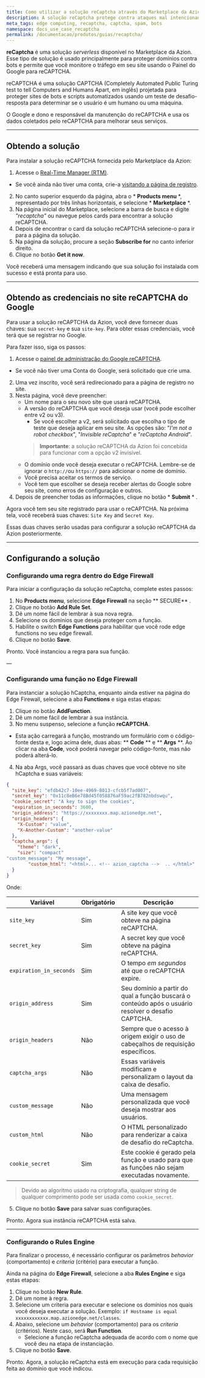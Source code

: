```yaml
---
title: Como utilizar a solução reCaptcha através do Marketplace da Azion
description: A solução reCaptcha protege contra ataques mal intencionados de bots, SPAM e outros.
meta_tags: edge computing, recaptcha, captcha, spam, bots
namespace: docs_use_case_recaptcha
permalink: /documentacao/produtos/guias/recaptcha/
---
```


**reCaptcha** é uma solução *serverless* disponível no Marketplace da Azion. Esse tipo de solução é usado principalmente para proteger domínios contra bots e permite que você monitore o tráfego em seu site usando o Painel do Google para reCAPTCHA.

reCAPTCHA é uma solução CAPTCHA (Completely Automated Public Turing test to tell Computers and Humans Apart, em inglês) projetada para proteger sites de bots e scripts automatizados usando um teste de desafio-resposta para determinar se o usuário é um humano ou uma máquina.

O Google e dono e responsável da manutenção do reCAPTCHA e usa os dados coletados pelo reCAPTCHA para melhorar seus serviços.

---

## Obtendo a solução

Para instalar a solução reCAPTCHA fornecida pelo Marketplace da Azion:

1. Acesse o [Real-Time Manager (RTM)](https://manager.azion.com/).
- Se você ainda não tiver uma conta, crie-a [visitando a página de registro](https://manager.azion.com/signup/).
2. No canto superior esquerdo da página, abra o * **Products menu** *, representado por três linhas horizontais, e selecione * **Marketplace** *.
3. Na página inicial do Marketplace, selecione a barra de busca e digite *"recaptcha"* ou navegue pelos cards para encontrar a solução reCAPTCHA.
4. Depois de encontrar o card da solução reCAPTCHA selecione-o para ir para a página da solução.
5. Na página da solução, procure a seção **Subscribe for** no canto inferior direito.
6. Clique no botão **Get it now**.

Você receberá uma mensagem indicando que sua solução foi instalada com sucesso e está pronta para uso.

---

## Obtendo as credenciais no site reCAPTCHA do Google

Para usar a solução reCAPTCHA da Azion, você deve fornecer duas chaves: sua `secret-key` e sua `site-key`. Para obter essas credenciais, você terá que se registrar no Google.

Para fazer isso, siga os passos:

1. Acesse o [painel de administração do Google reCAPTCHA](https://developers.google.com/recaptcha).
- Se você não tiver uma Conta do Google, será solicitado que crie uma.
2. Uma vez inscrito, você será redirecionado para a página de registro no site.
3. Nesta página, você deve preencher:
   - Um nome para o seu novo site que usará reCAPTCHA.
   - A versão do reCAPTCHA que você deseja usar (você pode escolher entre v2 ou v3).
      - Se você escolher a v2, será solicitado que escolha o tipo de teste que deseja aplicar em seu site. As opções são: "*I'm not a robot checkbox*", "*Invisible reCaptcha*" e "*reCaptcha Android*".
      > **Importante**: a solução reCAPTCHA da Azion foi concebida para funcionar com a opção v2 invisível.
   - O domínio onde você deseja executar o reCAPTCHA. Lembre-se de ignorar o `http://`ou `https://` para adicionar o nome de domínio.
   - Você precisa aceitar os termos de serviço.
   - Você tem que escolher se deseja receber alertas do Google sobre seu site, como erros de configuração e outros.
4. Depois de preencher todas as informações, clique no botão * **Submit** * .

Agora você tem seu site registrado para usar o reCAPTCHA. Na próxima tela, você receberá suas chaves: `Site Key` and `Secret Key`.

Essas duas chaves serão usadas para configurar a solução reCAPTCHA da Azion posteriormente.

---

## Configurando a solução

### Configurando uma regra dentro do Edge Firewall

Para iniciar a configuração da solução reCaptcha, complete estes passos:

1. No **Products menu**, selecione **Edge Firewall** na seção ** SECURE** .
2. Clique no botão **Add Rule Set**.
3. Dê um nome fácil de lembrar à sua nova regra.
3. Selecione os domínios que deseja proteger com a função.
4. Habilite o switch **Edge Functions** para habilitar que você rode edge functions no seu edge firewall.
5. Clique no botão **Save**.

Pronto. Você instanciou a regra para sua função.

—

### Configurando uma função no Edge Firewall

Para instanciar a solução hCaptcha, enquanto ainda estiver na página do Edge Firewall, selecione a aba **Functions** e siga estas etapas:

1. Clique no botão **Add⁠Function**.
2. Dê um nome fácil de lembrar à sua instância.
3. No menu suspenso, selecione a função **reCAPTCHA**.
- Esta ação carregará a função, mostrando um formulário com o código-fonte desta e, logo acima dele, duas abas: ** **Code** ** e ** **Args** **. Ao clicar na aba **Code**, você poderá navegar pelo código-fonte, mas não poderá alterá-lo.
4. Na aba Args, você passará as duas chaves que você obteve no site hCaptcha e suas variáveis:

```json
{
  "site_key": "efdb42c7-10ee-4969-8013-cfcb5f7ad007",
  "secret_key": "0x11c8eB6e78Bd45f058876aF59ac2fB782nbdswqu",
  "cookie_secret": "A key to sign the cookies",
  "expiration_in_seconds": 3600,
  "origin_address": "https://xxxxxxxx.map.azionedge.net",
  "origin_headers": {
	"X-Custom": "value",
	"X-Another-Custom": "another-value"
  },
  "captcha_args": {
	"theme": "dark",
	"size": "compact"
"custom_message": "My message",
    	"custom_html": "<html>... <!-- azion_captcha -->  .. </html>"
  }
}

```

Onde:

| Variável | Obrigatório | Descrição |
| ---- | ----- | ----- |
| `site_key` | Sim | A site key que você obteve na página reCAPTCHA. |
| `secret_key` | Sim | A secret key que você obteve na página reCAPTCHA. |
| `expiration_in_seconds` | Sim | O tempo *em segundos* até que o reCAPTCHA expire. |
| `origin_address` | Sim | Seu domínio a partir do qual a função buscará o conteúdo após o usuário resolver o desafio CAPTCHA. |
| `origin_headers` | Não | Sempre que o acesso à origem exigir o uso de cabeçalhos de requisição específicos. |
| `captcha_args` | Não | Essas variáveis modificam e personalizam o layout da caixa de desafio. |
| `custom_message` | Não | Uma mensagem personalizada que você deseja mostrar aos usuários. |
| `custom_html` | Não | O HTML personalizado para renderizar a caixa de desafio do reCaptcha. |
| `cookie_secret` | Sim | Este cookie é gerado pela função e usado para que as funções não sejam executadas novamente. |

> Devido ao algoritmo usado na criptografia, qualquer string de qualquer comprimento pode ser usada como `cookie_secret`.

5. Clique no botão **Save** para salvar suas configurações.

Pronto. Agora sua instância reCAPTCHA está salva.

---

### Configurando o Rules Engine

Para finalizar o processo, é necessário configurar os parâmetros *behavior* (comportamento) e *criteria* (critério) para executar a função.

Ainda na página do **Edge Firewall**, selecione a aba **Rules Engine** e siga estas etapas:

1. Clique no botão **New Rule**.
2. Dê um nome à regra.
3. Selecione um criteria para executar e selecione os domínios nos quais você deseja executar a solução. Exemplo: ``if Hostname is equal xxxxxxxxxxxx.map.azionedge.net/classes``.
4. Abaixo, selecione um *behavior* (comportamento) para os *criteria* (critérios). Neste caso, será **Run Function**.
   - Selecione a função reCaptcha adequada de acordo com o nome que você deu na etapa de instanciação.
5. Clique no botão **Save**.

Pronto. Agora, a solução reCaptcha está em execução para cada requisição feita ao domínio que você indicou.
